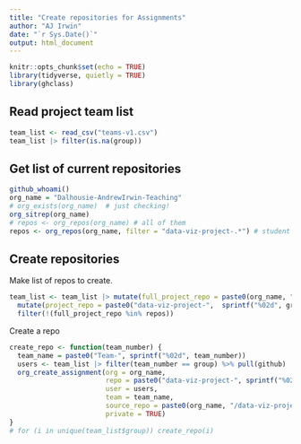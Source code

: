 ```yaml
---
title: "Create repositories for Assignments"
author: "AJ Irwin"
date: "`r Sys.Date()`"
output: html_document
---
```


```r
knitr::opts_chunk$set(echo = TRUE)
library(tidyverse, quietly = TRUE)
library(ghclass)
```

## Read project team list


```r
team_list <- read_csv("teams-v1.csv")
team_list |> filter(is.na(group))
```


## Get list of current repositories

```r
github_whoami()
org_name = "Dalhousie-AndrewIrwin-Teaching"
# org_exists(org_name)  # just checking!
org_sitrep(org_name)
# repos <- org_repos(org_name) # all of them
repos <- org_repos(org_name, filter = "data-viz-project-.*") # student assignment repositories
```

## Create repositories

Make list of repos to create.

```r
team_list <- team_list |> mutate(full_project_repo = paste0(org_name, "/", "data-viz-project-", sprintf("%02d", group))) |>
  mutate(project_repo = paste0("data-viz-project-",  sprintf("%02d", group))) |>
  filter(!(full_project_repo %in% repos))
```

Create a repo

```r
create_repo <- function(team_number) {
  team_name = paste0("Team-", sprintf("%02d", team_number))
  users <- team_list |> filter(team_number == group) %>% pull(github)
  org_create_assignment(org = org_name,
                        repo = paste0("data-viz-project-", sprintf("%02d", team_number)),
                        user = users,
                        team = team_name,
                        source_repo = paste0(org_name, "/data-viz-project"),
                        private = TRUE)
}
# for (i in unique(team_list$group)) create_repo(i)
```


